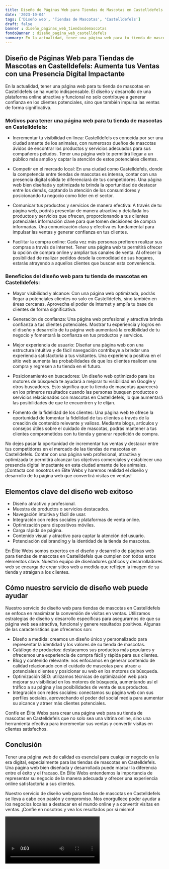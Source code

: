 ```yaml
---
title: Diseño de Páginas Web para Tiendas de Mascotas en Castelldefels
date: '2023-10-04'
tags: ['Diseño web', 'Tiendas de Mascotas', 'Castelldefels']
draft: false
banner : diseño_paginas_web_tiendasdemascotas
fondoBanner : diseño_pagina_web_castelldefels
summary: En la actualidad, tener una página web para tu tienda de mascotas en Castelldefels se ha vuelto indispensable. El diseño y desarrollo de una plataforma online atractiva y funcional no solo contribuye a generar confianza en los clientes potenciales, sino que también impulsa las ventas de forma significativa.
---
```


## Diseño de Páginas Web para Tiendas de Mascotas en Castelldefels: Aumenta tus Ventas con una Presencia Digital Impactante

En la actualidad, tener una página web para tu tienda de mascotas en Castelldefels se ha vuelto indispensable. El diseño y desarrollo de una plataforma online atractiva y funcional no solo contribuye a generar confianza en los clientes potenciales, sino que también impulsa las ventas de forma significativa.

### Motivos para tener una página web para tu tienda de mascotas en Castelldefels:

- Incrementar tu visibilidad en línea: Castelldefels es conocida por ser una ciudad amante de los animales, con numerosos dueños de mascotas ávidos de encontrar los productos y servicios adecuados para sus compañeros peludos. Tener una página web te permitirá llegar a un público más amplio y captar la atención de estos potenciales clientes.

- Competir en el mercado local: En una ciudad como Castelldefels, donde la competencia entre tiendas de mascotas es intensa, contar con una presencia digital sólida te diferenciará de tus competidores. Una página web bien diseñada y optimizada te brinda la oportunidad de destacar entre los demás, captando la atención de los consumidores y posicionando tu negocio como líder en el sector.

- Comunicar tus productos y servicios de manera efectiva: A través de tu página web, podrás presentar de manera atractiva y detallada los productos y servicios que ofrecen, proporcionando a tus clientes potenciales información clave para que tomen decisiones de compra informadas. Una comunicación clara y efectiva es fundamental para impulsar las ventas y generar confianza en tus clientes.

- Facilitar la compra online: Cada vez más personas prefieren realizar sus compras a través de internet. Tener una página web te permitirá ofrecer la opción de compra online y ampliar tus canales de venta. Al ofrecer la posibilidad de realizar pedidos desde la comodidad de sus hogares, estarás atrayendo a aquellos clientes que buscan esta conveniencia.

### Beneficios del diseño web para tu tienda de mascotas en Castelldefels:

- Mayor visibilidad y alcance: Con una página web optimizada, podrás llegar a potenciales clientes no solo en Castelldefels, sino también en áreas cercanas. Aprovecha el poder de internet y amplía tu base de clientes de forma significativa.

- Generación de confianza: Una página web profesional y atractiva brinda confianza a tus clientes potenciales. Mostrar tu experiencia y logros en el diseño y desarrollo de tu página web aumentará la credibilidad de tu negocio y fomentará la confianza en tus productos y servicios.

- Mejor experiencia de usuario: Diseñar una página web con una estructura intuitiva y de fácil navegación contribuye a brindar una experiencia satisfactoria a tus visitantes. Una experiencia positiva en el sitio web aumenta las probabilidades de que los clientes realicen una compra y regresen a tu tienda en el futuro.

- Posicionamiento en buscadores: Un diseño web optimizado para los motores de búsqueda te ayudará a mejorar tu visibilidad en Google y otros buscadores. Esto significa que tu tienda de mascotas aparecerá en los primeros resultados cuando las personas busquen productos o servicios relacionados con mascotas en Castelldefels, lo que aumentará las posibilidades de que te encuentren y te elijan.

- Fomento de la fidelidad de los clientes: Una página web te ofrece la oportunidad de fomentar la fidelidad de tus clientes a través de la creación de contenido relevante y valioso. Mediante blogs, artículos y consejos útiles sobre el cuidado de mascotas, podrás mantener a tus clientes comprometidos con tu tienda y generar repetición de compra.

No dejes pasar la oportunidad de incrementar tus ventas y destacar entre tus competidores en el mercado de las tiendas de mascotas en Castelldefels. Contar con una página web profesional, atractiva y optimizada te permitirá alcanzar tus objetivos comerciales y establecer una presencia digital impactante en esta ciudad amante de los animales. ¡Contacta con nosotros en Élite Webs y haremos realidad el diseño y desarrollo de tu página web que convertirá visitas en ventas!

<GifSeo />

<Cta />

## Elementos clave del diseño web exitoso

- Diseño atractivo y profesional.
- Muestra de productos o servicios destacados.
- Navegación intuitiva y fácil de usar.
- Integración con redes sociales y plataformas de venta online.
- Optimización para dispositivos móviles.
- Carga rápida de página.
- Contenido visual y atractivo para captar la atención del usuario.
- Potenciación del branding y la identidad de la tienda de mascotas.

En Élite Webs somos expertos en el diseño y desarrollo de páginas web para tiendas de mascotas en Castelldefels que cumplen con todos estos elementos clave. Nuestro equipo de diseñadores gráficos y desarrolladores web se encarga de crear sitios web a medida que reflejen la imagen de su tienda y atraigan a los clientes.

## Cómo nuestro servicio de diseño web puede ayudar

Nuestro servicio de diseño web para tiendas de mascotas en Castelldefels se enfoca en maximizar la conversión de visitas en ventas. Utilizamos estrategias de diseño y desarrollo específicas para asegurarnos de que su página web sea atractiva, funcional y genere resultados positivos. Algunas de las características que ofrecemos son:

- Diseño a medida: creamos un diseño único y personalizado para representar la identidad y los valores de su tienda de mascotas.
- Catálogo de productos: destacamos sus productos más populares y ofrecemos una experiencia de compra fácil y rápida para sus clientes.
- Blog y contenido relevante: nos enfocamos en generar contenido de calidad relacionado con el cuidado de mascotas para atraer a potenciales clientes y posicionar su web en los motores de búsqueda.
- Optimización SEO: utilizamos técnicas de optimización web para mejorar su visibilidad en los motores de búsqueda, aumentando así el tráfico a su página y las posibilidades de venta de sus productos.
- Integración con redes sociales: conectamos su página web con sus perfiles sociales, aprovechando el poder del social media para aumentar su alcance y atraer más clientes potenciales.

Confíe en Élite Webs para crear una página web para su tienda de mascotas en Castelldefels que no solo sea una vitrina online, sino una herramienta efectiva para incrementar sus ventas y convertir visitas en clientes satisfechos.

## Conclusión

Tener una página web de calidad es esencial para cualquier negocio en la era digital, especialmente para las tiendas de mascotas en Castelldefels. Una página web bien diseñada y desarrollada puede marcar la diferencia entre el éxito y el fracaso. En Élite Webs entendemos la importancia de representar su negocio de la manera adecuada y ofrecer una experiencia online satisfactoria a sus clientes.

Nuestro servicio de diseño web para tiendas de mascotas en Castelldefels se lleva a cabo con pasión y compromiso. Nos enorgullece poder ayudar a los negocios locales a destacar en el mundo online y a convertir visitas en ventas. ¡Confíe en nosotros y vea los resultados por sí mismo!

<Video />

<CtaBot job='Tiendas de Mascotas' city='Castelldefels'/>

<Gmaps query='Castelldefels+españa+maps' />